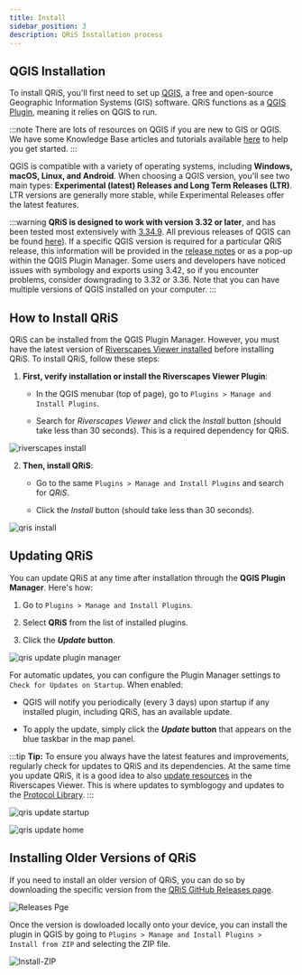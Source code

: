 ```yaml
---
title: Install
sidebar_position: 3
description: QRiS Installation process
---
```

## QGIS Installation

To install QRiS, you'll first need to set up [QGIS](https://qgis.org/), a free and open-source Geographic Information Systems (GIS) software. QRiS functions as a [QGIS Plugin](https://plugins.qgis.org/), meaning it relies on QGIS to run.

:::note
There are lots of resources on QGIS if you are new to GIS or QGIS. We have some Knowledge Base articles and tutorials available [here](https://riverscapes.freshdesk.com/support/solutions/folders/153000173894) to help you get started.
:::

QGIS is compatible with a variety of operating systems, including **Windows, macOS, Linux, and Android**. When choosing a QGIS version, you'll see two main types: **Experimental (latest) Releases and Long Term Releases (LTR)**. LTR versions are generally more stable, while Experimental Releases offer the latest features.

:::warning
**QRiS is designed to work with version 3.32 or later**, and has been tested most extensively with [3.34.9](https://download.qgis.org/downloads/qgis-3.34.9.tar.bz2). All previous releases of QGIS can be found [here](https://qgis.org/download/)). If a specific QGIS version is required for a particular QRiS release, this information will be provided in the [release notes](https://github.com/Riverscapes/QRiS/releases) or as a pop-up within the QGIS Plugin Manager. Some users and developers have noticed issues with symbology and exports using 3.42, so if you encounter problems, consider downgrading to 3.32 or 3.36. Note that you can have multiple versions of QGIS installed on your computer.
:::



## How to Install QRiS

QRiS can be installed from the QGIS Plugin Manager. However, you must have the latest version of [Riverscapes Viewer installed](https://viewer.riverscapes.net/Deploy/install-qgis#plugin-installation) before installing QRiS. To install QRiS, follow these steps: 

  1. **First, verify installation or install the Riverscapes Viewer Plugin**:

      - In the QGIS menubar (top of page), go to `Plugins > Manage and Install Plugins`. 

      - Search for *Riverscapes Viewer* and click the *Install* button (should take less than 30 seconds). This is a required dependency for QRiS.

![riverscapes install](/images/QRiS_Install_Step_1.png) 

  2. **Then, install QRiS**:

      - Go to the same `Plugins > Manage and Install Plugins` and search for *QRiS*.

      - Click the *Install* button (should take less than 30 seconds).

![qris install](/images/QRiS_Install_Step_2.png) 

## Updating QRiS

You can update QRiS at any time after installation through the **QGIS Plugin Manager**. Here's how:

  1. Go to `Plugins > Manage and Install Plugins`.

  2. Select **QRiS** from the list of installed plugins.

  3. Click the ***Update* button**.

![qris update plugin manager](/images/Update_QRiS_Plugin_1.png) 

For automatic updates, you can configure the Plugin Manager settings to `Check for Updates on Startup`. When enabled:

- QGIS will notify you periodically (every 3 days) upon startup if any installed plugin, including QRiS, has an available update.

- To apply the update, simply click the ***Update* button** that appears on the blue taskbar in the map panel.

:::tip
**Tip:** To ensure you always have the latest features and improvements, regularly check for updates to QRiS and its dependencies. At the same time you update QRiS, it is a good idea to also [update resources](https://viewer.riverscapes.net/Deploy/install-qgis#updating-resources) in the Riverscapes Viewer. This is where updates to symblogogy and updates to the [Protocol Library](technical-reference/protocol-library). 
:::

![qris update startup](/images/Update_QRiS_Plugin_2.png) 

![qris update home](/images/Update_QRiS_Home_Page.png) 

## Installing Older Versions of QRiS

If you need to install an older version of QRiS, you can do so by downloading the specific version from the [QRiS GitHub Releases page](https://github.com/Riverscapes/QRiS/releases). 

![Releases Pge](/images/install/Releases_Page.png)

Once the version is dowloaded locally onto your device, you can install the plugin in QGIS by going to `Plugins > Manage and Install Plugins > Install from ZIP` and selecting the ZIP file.

![Install-ZIP](/images/install/Install_ZIP_QGIS.png)
